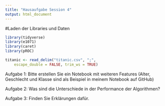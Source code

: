 ```yaml
---
title: "Hausaufgabe Session 4"
output: html_document
---
```

#Laden der Libraries und Daten 
```r
library(tidyverse)
library(e1071)
library(caret)
library(pROC)
```

```r

titanic <- read_delim("titanic.csv", ";", 
    escape_double = FALSE, trim_ws = TRUE)
```

Aufgabe 1: 
Bitte erstellen Sie ein Notebook mit weiteren Features (Alter, Geschlecht und Klasse sind als Beispiel in meinem Notebook auf GitHub)



Aufgabe 2: 
Was sind die Unterschiede in der Performance der Algorithmen?

Aufgabe 3: 
Finden Sie Erklärungen dafür.
